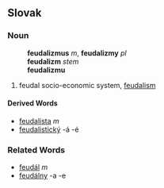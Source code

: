 ==Slovak==
===Noun===
:'''feudalizmus''' ''m'', '''feudalizmy''' ''pl''
:'''feudalizm''' ''stem''
:'''feudalizmu''' ''{{gensg}}''
:{{decpat}} {{dub}}
# feudal socio-economic system, [[feudalism]]
====Derived Words====
* [[feudalista#Slovak|feudalista]] ''m''
* [[feudalistický]] -á -é
===Related Words===
* [[feudál#Slovak|feudál]] ''m''
* [[feudálny]] -a -e